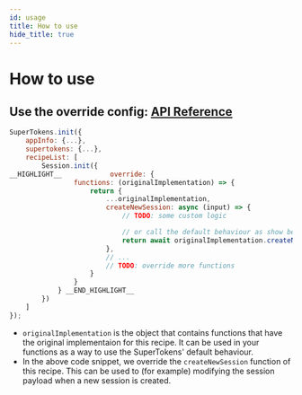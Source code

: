 ```yaml
---
id: usage
title: How to use
hide_title: true
---
```


# How to use

## Use the override config: [API Reference](/docs/nodejs/session/override/functions)

<!--DOCUSAURUS_CODE_TABS-->
<!--NodeJS-->
```jsx
SuperTokens.init({
    appInfo: {...},
    supertokens: {...},
    recipeList: [
        Session.init({
__HIGHLIGHT__            override: {
                functions: (originalImplementation) => {
                    return {
                        ...originalImplementation,
                        createNewSession: async (input) => {
                            // TODO: some custom logic

                            // or call the default behaviour as show below
                            return await originalImplementation.createNewSession(input);
                        },
                        // ...
                        // TODO: override more functions
                    }
                }
            } __END_HIGHLIGHT__
        })
    ]
});
```
<!--END_DOCUSAURUS_CODE_TABS-->

- `originalImplementation` is the object that contains functions that have the original implementaion for this recipe. It can be used in your functions as a way to use the SuperTokens' default behaviour.
- In the above code snippet, we override the `createNewSession` function of this recipe. This can be used to (for example) modifying the session payload when a new session is created.